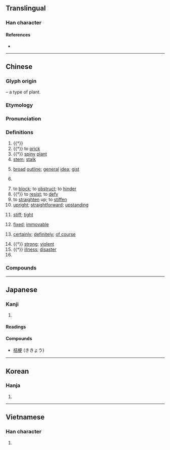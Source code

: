 {{character info/new}}
==Translingual==

===Han character===
{{Han char|rn=75|rad=木|as=07|sn=11|four=41946|canj=DMLK|ids=⿰木更}}

====References====
* {{Han ref|kx=0529.040|dkj=14849|hdz=21210.120|uh=6897|ud=26775|bh=B1F0|bd=45552}}

----

==Chinese==
{{zh-forms|alt=莖-Cantonese vernacular,框-Cantonese vernacular}}

===Glyph origin===
{{Han etym}}
{{Han compound|木|更|ls=psc|c1=s|c2=p}} – a type of plant.

===Etymology===
{{rfe|zh|Schuessler (2007) only lists “strong” as being related to {{och-l|強|id=1|strong}}. Are all these senses related?}}

===Pronunciation===
{{zh-pron
|m=gěng,er=y
|m-s=gen3
|c=gang2,kwaang2,gwaang2
|c_note=gang2 - literary; kwaang2, gwaang2 - vernacular (“stem; stalk”)
|c-t=gang2
|g=gien3/guang3
|g_note=gien3 - literary; guang3 - vernacular (“stem; stalk”)
|h=pfs=koáng/káng;gd=guang3/gang3
|j=geng2
|mb=gǎing/guǎng
|mb_note=gǎing - literary; guǎng - vernacular (“stem; stalk”)
|md=gēng/guāng
|md_note=gēng - literary; guāng - vernacular (“stem; stalk”)
|mn=xm,zz,tw:kéng/qz:kńg/twv:kēng/xm,qz:kíⁿ/zz,tw:kéⁿ
|mn_note=kéng/kńg/kēng - literary; kíⁿ/kéⁿ - vernacular
|mn-t=gên2
|w=2kan
|x=gen3
|mc=y
|oc=y
|cat=n,v,a,c:adv,pn
}}

===Definitions===
{{zh-hanzi}}

# {{†}} {{zh-alt-name|刺榆|{{taxlink|Hemiptelea davidii|species}}}}
# {{†}} {{lb|zh|of plants}} to [[prick]]
# {{†}} [[spiny]] [[plant]]
# [[stem]]; [[stalk]]
#: {{zh-x|他 愛 吃 菜 葉兒{r}，不 愛 吃 梗兒{r}。|He loves to eat the leaves of vegetables, not the '''stem'''.}}
#: {{zh-x|佢 中意 食 葉，唔 中意 食 梗{kwaang2}。|He likes to eat the leaves, not the '''stem'''.|C}}
# [[broad]] [[outline]]; [[general]] [[idea]]; [[gist]]
# {{zh-alt-form|哏|[[punchline]]; [[reference]]; [[humorous]] [[reference]]; [[reference]] as a [[meme]]}}
#: {{zh-x|「廣東人 吃 福建人」是 什麼 梗？|What's the joke behind "Cantonese people eat Fujianese people?"}}
# to [[block]]; to [[obstruct]]; to [[hinder]]
# {{†}} to [[resist]]; to [[defy]]
# to [[straighten]] up; to [[stiffen]]
# [[upright]]; [[straightforward]]; [[upstanding]]
# {{lb|zh|Cantonese}} [[stiff]]; [[tight]]
#: {{zh-x|坐 咗 成{seng4} 日，坐 到 條 腰 都 梗 嗮。|My lower back's all '''stiff''' after sitting all day.|C}}
# {{lb|zh|Cantonese}} [[fixed]]; [[immovable]]
# {{lb|zh|Cantonese}} [[certainly]]; [[definitely]]; [[of course]]
#: {{zh-x|你 咁 叻{lek1}，梗 會 搵 到{dou3-2} 工 嘅。|You're so smart; you'll '''definitely''' be able to find a job.|C}}
# {{†}} [[strong]]; [[violent]]
# {{†}} [[illness]]; [[disaster]]
# {{surname|lang=zh}}

===Compounds===
{{zh-der|作梗|土偶桃梗|土梗|強梗|從中作梗|心肌梗塞|悍梗|斷梗流萍|斷梗飄萍|斷梗飄蓬|斷梗飛蓬|桔梗|梗塞|梗概|梗泛|梗直|梗阻|橫梗|浮梗|浮萍斷梗|浮萍浪梗|花梗|萍梗|萍蹤梗跡|阻梗|頑梗|飄蓬斷梗}}

----

==Japanese==

===Kanji===
{{ja-kanji|grade=c|rs=木07}}

# {{defn|lang=ja|sort=木07}}

====Readings====
{{ja-readings
|goon=きょう<きやう
|kanon=こう<かう
|kun=やまにれ
}}

====Compounds====
* [[桔梗]] (ききょう)

----

==Korean==

===Hanja===
{{ko-hanja|hangeul=경|eumhun=|rv=gyeong|mr=kyŏng|y=kyeng}}

# {{defn|lang=ko|sort=木07}}

----

==Vietnamese==

===Han character===
{{vi-hantu|[[ngành]], [[cánh]], [[cạnh]], [[cành]], [[chành]], [[ngạnh]], [[gánh]], [[ngáng]], [[ngánh]], [[nhành]], [[nhánh]]|rs=木07}}

# {{defn|lang=vi|sort=木07}}